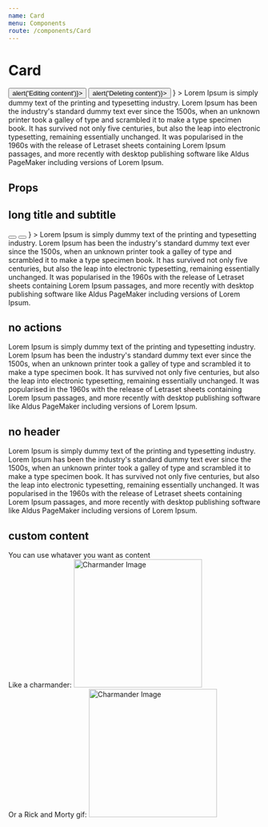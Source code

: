 ```yaml
---
name: Card
menu: Components
route: /components/Card
---
```



# Card

<Playground>
    <Card
        title={'Title'}
        subTitle={'Subtitle'}
        actions={
            <>
                <Button secondary icon="edit" onClick={() => alert('Editing content')}></Button>
                <Button secondary icon="delete" onClick={() => alert('Deleting content')}></Button>
            </>
        }
    >
        <Text>Lorem Ipsum is simply dummy text of the printing and typesetting industry. Lorem Ipsum has been the industry's standard dummy text ever since the 1500s, when an unknown printer took a galley of type and scrambled it to make a type specimen book. It has survived not only five centuries, but also the leap into electronic typesetting, remaining essentially unchanged. It was popularised in the 1960s with the release of Letraset sheets containing Lorem Ipsum passages, and more recently with desktop publishing software like Aldus PageMaker including versions of Lorem Ipsum.</Text>
    </Card>
</Playground>

## Props

<Props of={Card} />

## long title and subtitle
<Playground>
    <Card
        title="Titulo muito grande grande grande grande grande grande grande grande grande grande grande grande grande grande grande grande grande grande grande grande grande grande grande grande"
        subTitle="Sub Title Title Title Title Title Title Title Title Title Title Title Title Title Title Title Title Title Title Title Title Title Title Title Title Title Title Title Title Title "
        actions={
            <>
                <Button secondary icon="edit"></Button>
                <Button secondary icon="delete"></Button>
            </>
        }
    >
        <Text>Lorem Ipsum is simply dummy text of the printing and typesetting industry. Lorem Ipsum has been the industry's standard dummy text ever since the 1500s, when an unknown printer took a galley of type and scrambled it to make a type specimen book. It has survived not only five centuries, but also the leap into electronic typesetting, remaining essentially unchanged. It was popularised in the 1960s with the release of Letraset sheets containing Lorem Ipsum passages, and more recently with desktop publishing software like Aldus PageMaker including versions of Lorem Ipsum.</Text>
    </Card>
</Playground>

## no actions
<Playground>
    <Card title={'Title'} subTitle={'Subtitle'}>
        <Text>Lorem Ipsum is simply dummy text of the printing and typesetting industry. Lorem Ipsum has been the industry's standard dummy text ever since the 1500s, when an unknown printer took a galley of type and scrambled it to make a type specimen book. It has survived not only five centuries, but also the leap into electronic typesetting, remaining essentially unchanged. It was popularised in the 1960s with the release of Letraset sheets containing Lorem Ipsum passages, and more recently with desktop publishing software like Aldus PageMaker including versions of Lorem Ipsum.</Text>
    </Card>
</Playground>

## no header
<Playground>
    <Card>
        <Text>Lorem Ipsum is simply dummy text of the printing and typesetting industry. Lorem Ipsum has been the industry's standard dummy text ever since the 1500s, when an unknown printer took a galley of type and scrambled it to make a type specimen book. It has survived not only five centuries, but also the leap into electronic typesetting, remaining essentially unchanged. It was popularised in the 1960s with the release of Letraset sheets containing Lorem Ipsum passages, and more recently with desktop publishing software like Aldus PageMaker including versions of Lorem Ipsum.</Text>
    </Card>
</Playground>

## custom content
<Playground>
    <Card title={'Custom content'}>
        <div>
            <Text>You can use whataver you want as content <Icon icon="sports_esports" /></Text>
            <br />
            <div style={{ display: 'flex' }}>
                <div>
                    <Text>Like a charmander:</Text>
                    <img
                        alt="Charmander Image"
                        src="https://http2.mlstatic.com/pokemon-charmander-16-mini-4cm-moncolle-original-takara-tomy-D_NQ_NP_652261-MLB26559760859_122017-F.jpg"
                        height="256"
                        width="256"
                    />
                </div>
                <div>
                    <Text>Or a Rick and Morty gif:</Text>
                    <img
                        alt="Charmander Image"
                        src="https://media1.giphy.com/media/JtMvYd1OFqdOpl09Qa/giphy.gif?cid=790b7611f149b4fb5d11ddd27ff272afe3db35627e3f44a6&rid=giphy.gif"
                        height="256"
                        width="256"
                    />
                </div>
            </div>
        </div>
    </Card>
</Playground>